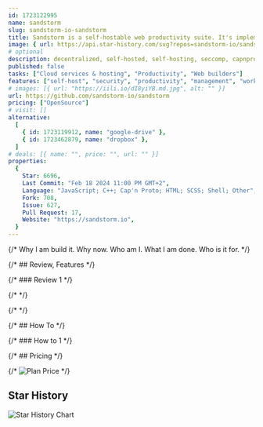 ```yaml
---
id: 1723122995
name: sandstorm
slug: sandstorm-io-sandstorm
title: Sandstorm is a self-hostable web productivity suite. It's implemented as a security-hardened web app package manager.
image: { url: https://api.star-history.com/svg?repos=sandstorm-io/sandstorm }
# optional
description: decentralized, self-hosted, self-hosting, seccomp, capnproto, sandstorm,  ,
published: false
tasks: ["Cloud services & hosting", "Productivity", "Web builders"]
features: ["self-host", "security", "productivity", "management", "workflow"]
# images: [{ url: "https://iili.io/dI8yiYB.md.jpg", alt: "" }]
url: https://github.com/sandstorm-io/sandstorm
pricing: ["OpenSource"]
# visit: []
alternative:
  [
    { id: 1723119912, name: "google-drive" },
    { id: 1723462879, name: "dropbox" },
  ]
# deals: [{ name: "", price: "", url: "" }]
properties:
  {
    Star: 6696,
    Last Commit: "Feb 18 2024 11:00 PM GMT+2",
    Language: "JavaScript; C++; Cap'n Proto; HTML; SCSS; Shell; Other",
    Fork: 708,
    Issue: 627,
    Pull Request: 17,
    Website: "https://sandstorm.io",
  }
---
```


{/* Why I am build it. Why now. Who am I. What I am done. Who is it for. */}

{/* ## Review, Features */}

{/* ### Review 1 */}

{/* <DetailYoutube videoId="" startTime={0} /> */}

{/* <Twitters ids=[] /> */}

{/* ## How To */}

{/* ### How to 1 */}

{/* ## Pricing */}

{/* <Img src="" alt="Plan Price" /> */}

## Star History

![Star History Chart](https://api.star-history.com/svg?repos=sandstorm-io/sandstorm)
